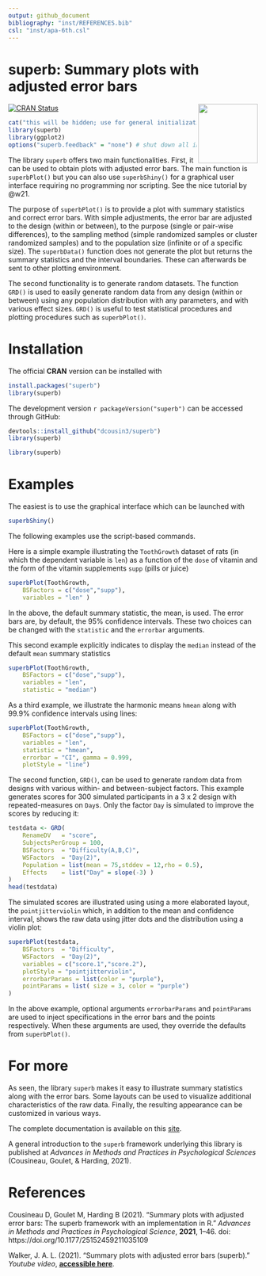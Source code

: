 ```yaml
---
output: github_document
bibliography: "inst/REFERENCES.bib"
csl: "inst/apa-6th.csl"
---
```


# superb: Summary plots with adjusted error bars
 <img src="logo.png" align="right" alt="" width="120" />

<!-- badges: start -->
[![CRAN Status](https://www.r-pkg.org/badges/version/superb)](https://cran.r-project.org/package=superb)
<!-- badges: end -->

```r
cat("this will be hidden; use for general initializations.\n")
library(superb)
library(ggplot2)
options("superb.feedback" = "none") # shut down all information
```

The library `superb`  offers two main functionalities. First, it can be used
to obtain plots with adjusted error bars. The main function is `superbPlot()`
but you can also use `superbShiny()` for a graphical user interface requiring
no programming nor scripting.  See the nice tutorial by @w21.

The purpose of `superbPlot()` is to provide a plot with 
summary statistics and correct
error bars. With simple adjustments, the error bar are adjusted
to the design (within or between), to the purpose (single or pair-wise differences),
to the sampling method (simple randomized samples or cluster
randomized samples) and to the population size (infinite or of a specific
 size). The `superbData()` function does not generate the plot but returns the 
summary statistics and the interval boundaries. These can afterwards
be sent to other plotting environment.

 The second functionality is to generate random datasets. The function 
 `GRD()` is used to easily generate random data from any design (within or between) using
any population distribution with any parameters, and with various 
effect sizes. `GRD()` is useful to test statistical procedures and plotting procedures 
such as `superbPlot()`.

# Installation

The official **CRAN** version can be installed with 

```r
install.packages("superb")
library(superb)
```

The development version `r packageVersion("superb")` can be accessed through GitHub:

```r
devtools::install_github("dcousin3/superb")
library(superb)
```

```r
library(superb)
```

# Examples

The easiest is to use the graphical interface which can be 
launched with 

```r
superbShiny()
```

The following examples use the script-based commands.

Here is a simple example illustrating the ``ToothGrowth`` dataset
of rats  (in which the dependent variable is `len`) 
as a function of the `dose` of 
vitamin and the form of the vitamin supplements `supp` (pills or juice)

```r
superbPlot(ToothGrowth, 
    BSFactors = c("dose","supp"), 
    variables = "len" )
```

In the above, the default summary statistic, the mean, is used. The error
bars are, by default, the 95% confidence intervals. These two choices
can be changed with the `statistic` and the `errorbar` arguments.

This second example explicitly indicates to display the 
`median` instead of the default `mean` summary statistics

```r
superbPlot(ToothGrowth, 
    BSFactors = c("dose","supp"), 
    variables = "len",
    statistic = "median")
```

As a third example, we illustrate the  harmonic means
`hmean` along with 99.9% confidence intervals using lines:

```r
superbPlot(ToothGrowth, 
    BSFactors = c("dose","supp"), 
    variables = "len",
    statistic = "hmean", 
    errorbar = "CI", gamma = 0.999,
    plotStyle = "line")
```

The second function, `GRD()`, can be used to generate random data
from designs with various within- and between-subject factors.
This example generates scores for 300 simulated participants in 
a 3 x 2 design with repeated-measures on `Day`s. Only
the factor `Day` is simulated to improve the scores by reducing it:

```r
testdata <- GRD(
    RenameDV   = "score", 
    SubjectsPerGroup = 100, 
    BSFactors  = "Difficulty(A,B,C)", 
    WSFactors  = "Day(2)",
    Population = list(mean = 75,stddev = 12,rho = 0.5),
    Effects    = list("Day" = slope(-3) )
)
head(testdata)
```

The simulated scores are illustrated using using a more elaborated layout,
the ``pointjitterviolin`` which, in addition to the mean and confidence interval, 
shows the raw data using jitter dots 
and the distribution using a violin plot:

```r
superbPlot(testdata, 
    BSFactors  = "Difficulty", 
    WSFactors  = "Day(2)",
    variables = c("score.1","score.2"),
    plotStyle = "pointjitterviolin",
    errorbarParams = list(color = "purple"),
    pointParams = list( size = 3, color = "purple")
)
```

In the above example, optional arguments ``errorbarParams`` and ``pointParams``
are used to inject specifications in the error bars and the points respectively.
When these arguments are used, they override the defaults from ``superbPlot()``.


# For more

As seen, the library `superb` makes it easy to illustrate summary statistics 
along with the error bars. Some layouts can be used to visualize additional
characteristics of the raw data. Finally, the resulting appearance can be customized 
in various ways.

The complete documentation is available on this [site](https://dcousin3.github.io/superb/).

A general introduction to the `superb` framework underlying this 
library is published
at *Advances in Methods and Practices in Psychological Sciences* (Cousineau, Goulet, & Harding, 2021).

# References

<p>Cousineau D, Goulet M, Harding B (2021).
"Summary plots with adjusted error bars: The superb framework with an implementation in R."
<em>Advances in Methods and Practices in Psychological Science</em>, <b>2021</b>, 1--46.
doi: https://doi.org/10.1177/25152459211035109
</p>
<p>Walker, J. A. L. (2021).
"Summary plots with adjusted error bars (superb)."
<em>Youtube video</em>, <b><a href="https://www.youtube.com/watch?v=rw_6ll5nVus">accessible here</a></b>.
</p>

